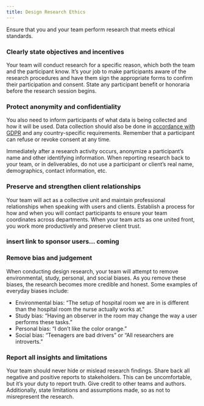 ```yaml
---
title: Design Research Ethics
---
```


<PageDescription>

Ensure that you and your team perform research that meets ethical standards.

</PageDescription>

### Clearly state objectives and incentives

Your team will conduct research for a specific reason, which both the team and the participant know. It’s your job to make participants aware of the research procedures and have them sign the appropriate forms to confirm their participation and consent. State any participant benefit or honoraria before the research session begins.

### Protect anonymity and confidentiality

You also need to inform participants of what data is being collected and how it will be used. Data collection should also be done in [accordance with GDPR](https://www.ibm.com/data-responsibility/gdpr/self-assessment/) and any country-specific requirements. Remember that a participant can refuse or revoke consent at any time.

Immediately after a research activity occurs, anonymize a participant’s name and other identifying information. When reporting research back to your team, or in deliverables, do not use a participant or client’s real name, demographics, contact information, etc.

### Preserve and strengthen client relationships

Your team will act as a collective unit and maintain professional relationships when speaking with users and clients. Establish a process for how and when you will contact participants to ensure your team coordinates across departments. When your team acts as one united front, you work more productively and preserve client trust.

### insert link to sponsor users... coming

### Remove bias and judgement

When conducting design research, your team will attempt to remove environmental, study, personal, and social biases. As you remove these biases, the research becomes more credible and honest. Some examples of everyday biases include:

- Environmental bias: “The setup of hospital room we are in is different than the hospital room the nurse actually works at."
- Study bias: “Having an observer in the room may change the way a user performs these tasks.”
- Personal bias: “I don’t like the color orange.”
- Social bias: “Teenagers are bad drivers” or “All researchers are introverts.”

### Report all insights and limitations

Your team should never hide or mislead research findings. Share back all negative and positive reports to stakeholders. This can be uncomfortable, but it’s your duty to report truth. Give credit to other teams and authors. Additionally, state limitations and assumptions made, so as not to misrepresent the research.
